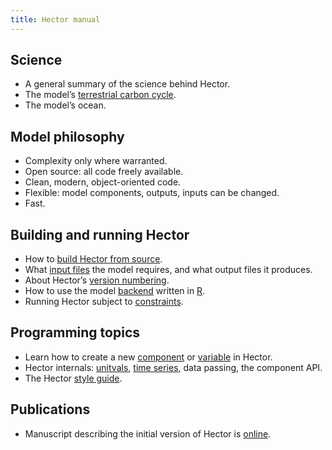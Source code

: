 ```yaml
---
title: Hector manual
---
```


Science
--------------------
* A general summary of the science behind Hector.
* The model's [terrestrial carbon cycle](SimpleNBox.html).
* The model's ocean.

Model philosophy
--------------------
* Complexity only where warranted.
* Open source: all code freely available.
* Clean, modern, object-oriented code.
* Flexible: model components, outputs, inputs can be changed.
* Fast.

Building and running Hector
--------------------
* How to [build Hector from source](BuildHector.html).
* What [input files](InputFiles.html) the model requires, and what output files it produces.
* About Hector's [version numbering](VersionNumbers.html).
* How to use the model [backend](Backend.html) written in [R](http://cran.r-project.org).
* Running Hector subject to [constraints](Constraints.html).

Programming topics
--------------------
* Learn how to create a new [component](AddNewComponent.html) or [variable](AddNewVariable.html) in Hector.
* Hector internals: [unitvals](Unitvals.html), [time series](TimeSeries.html), data passing, the component API.
* The Hector [style guide](StyleGuide.html).

Publications
--------------------
* Manuscript describing the initial version of Hector is [online](http://www.geosci-model-dev-discuss.net/7/7075/2014/gmdd-7-7075-2014.html).

